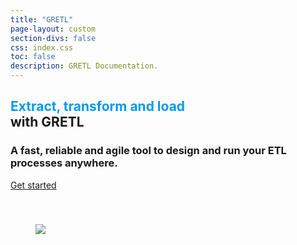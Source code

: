 ```yaml
---
title: "GRETL"
page-layout: custom
section-divs: false
css: index.css
toc: false
description: GRETL Documentation.
---
```


<section class="hero-banner content-block">

# <span style='color:#009AF1'>Extract, transform and load</span><br>with GRETL

### A fast, reliable and agile tool to design and run your ETL processes anywhere.


```{=html}
    <p>
        <a href="getting_started.html" class="btn-action-primary btn-action btn btn-success btn-lg" role="button">Get started</a>
    </p>

    <div class="quarto-figure quarto-figure-center">
        <figure class="figure">
            <p>
                <a href="images/card.png">
                    <img src="images/card.png" class="img-fluid figure-img" style="margin-top: 40px; margin-bottom: 40px">
                </a>
            </p>
        </figure>
    </div>

</section>
```